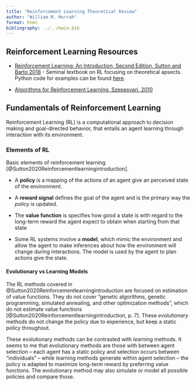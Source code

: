 ```yaml
---
title: "Reinforcement Learning Theoretical Review"
author: "William M. Murrah"
format: html
bibliography: ../../main.bib
---
```


## Reinforcement Learning Resources

* [Reinforcement Learning: An Introduction, Second Edition, Sutton and Barto 2018](https://www.andrew.cmu.edu/course/10-703/textbook/BartoSutton.pdf) - Seminal textbook on RL focusing on theoretical apsects. Python code for examples can be found [here](https://github.com/ShangtongZhang/reinforcement-learning-an-introduction/tree/master).

* [Algorithms for Reinforcement Learning, Szepesvari, 2010](https://sites.ualberta.ca/~szepesva/papers/RLAlgsInMDPs.pdf)


## Fundamentals of Reinforcement Learning

Reinforcement Learning (RL) is a computational approach to decision making and goal-directed behavior, that entails an agent learning through interaction with its environment.

### Elements of RL

Basic elements of reinforcement learning [@Sutton2020Reinforcementlearningintroduction].

-   A **policy** is a mapping of the actions of an agent give an perceived state of the environment.

-   A **reward signal** defines the goal of the agent and is the primary way the *policy* is updated.

-   The **value function** is specifies how good a state is with regard to the long-term reward the agent expect to obtain when starting from that state <!-- TODO: This definition needs refining -->

-   Some RL systems involve a **model**, which mimic the environment and allow the agent to make inferences about how the environment will change during interactions. The model is used by the agent to plan actions give the state.

#### Evolutionary vs Learning Models
The RL methods covered in @Sutton2020Reinforcementlearningintroduction are focused on estimation of value functions. 
They do not cover "genetic algorithms, genetic programming, simulated annealing, and other optimization methods", which do not estimate value functions [@Sutton2020Reinforcementlearningintroduction, p. 7]. 
These *evolutionary* methods do not change the policy due to experience, but keep a static policy throughout.

These evolutionary methods can be contrasted with *learning* methods. It seems to me that evolutionary methods are those with between agent selection -- each agent has a static policy and selection occurs between "individuals" -- while learning methods generate within agent selection -- the policy is adapted to maximize long-term reward by preferring value functions.
The evolutionary method may also simulate or model all possible policies and compare those.
